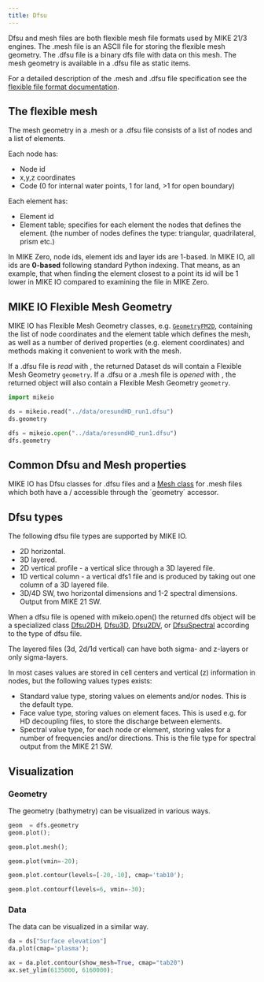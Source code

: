 ```yaml
---
title: Dfsu
---
```



Dfsu and mesh files are both flexible mesh file formats used by MIKE 21/3 engines. 
The .mesh file is an ASCII file for storing the flexible mesh geometry. 
The .dfsu file is a binary dfs file with data on this mesh. The mesh geometry is 
available in a .dfsu file as static items.  

For a detailed description of the .mesh and .dfsu file specification see the [flexible file format documentation](https://manuals.mikepoweredbydhi.help/2024/General/FM_FileSpecification.pdf).


## The flexible mesh

The mesh geometry in a .mesh or a .dfsu file consists of a list of nodes and a list of elements.

Each node has:

* Node id
* x,y,z coordinates
* Code (0 for internal water points, 1 for land, >1 for open boundary)

Each element has:

* Element id
* Element table; specifies for each element the nodes that defines the element. 
(the number of nodes defines the type: triangular, quadrilateral, prism etc.)


::: callout-note
In MIKE Zero, node ids, element ids and layer ids are 1-based.  In MIKE IO, all ids are **0-based** following standard Python indexing. That means, as an example, that when finding the element closest to a point its id will be 1 lower in MIKE IO compared to examining the file in MIKE Zero.
:::

## MIKE IO Flexible Mesh Geometry 

MIKE IO has Flexible Mesh Geometry classes, e.g. [`GeometryFM2D`](`mikeio.spatial.GeometryFM2D`), containing the list of node coordinates and the element table which defines the mesh, as well as a number of derived properties (e.g. element coordinates) and methods making it convenient to work with the mesh. 

If a .dfsu file is *read* with [](`mikeio.read`), the returned Dataset ds will contain a Flexible Mesh Geometry `geometry`. If a .dfsu or a .mesh file is *opened* with [](`mikeio.open`), the returned object will also contain a Flexible Mesh Geometry `geometry`. 

```python
import mikeio

ds = mikeio.read("../data/oresundHD_run1.dfsu")
ds.geometry
```

```python
dfs = mikeio.open("../data/oresundHD_run1.dfsu")
dfs.geometry
```


## Common Dfsu and Mesh properties

MIKE IO has Dfsu classes for .dfsu files 
and a [Mesh class](`mikeio.Mesh`) for .mesh files which both 
have a [](`mikeio.spatial.GeometryFM2D`)/[](`mikeio.spatial.GeometryFM3D`) accessible through the ´geometry´ accessor. 


## Dfsu types

The following dfsu file types are supported by MIKE IO.

* 2D horizontal. 
* 3D layered. 
* 2D vertical profile - a vertical slice through a 3D layered file. 
* 1D vertical column - a vertical dfs1 file and is produced by taking out one column of a 3D layered file.
* 3D/4D SW, two horizontal dimensions and 1-2 spectral dimensions. Output from MIKE 21 SW.

When a dfsu file is opened with mikeio.open() the returned dfs object will be a specialized class [Dfsu2DH](`mikeio.dfsu.Dfsu2DH`), [Dfsu3D](`mikeio.dfsu.Dfsu3D`), [Dfsu2DV](`mikeio.dfsu.Dfsu2DV`), or [DfsuSpectral](`mikeio.dfsu.DfsuSpectral`) according to the type of dfsu file. 

The layered files (3d, 2d/1d vertical) can have both sigma- and z-layers or only sigma-layers.


In most cases values are stored in cell centers and vertical (z) information in nodes, 
but the following values types exists: 

* Standard value type, storing values on elements and/or nodes. This is the default type.
* Face value type, storing values on element faces. This is used e.g. for HD decoupling files, to store the discharge between elements.
* Spectral value type, for each node or element, storing vales for a number of frequencies and/or directions. This is the file type for spectral output from the MIKE 21 SW. 


## Visualization

### Geometry

The geometry (bathymetry) can be visualized in various ways.

```python
geom  = dfs.geometry
geom.plot();
```

```python
geom.plot.mesh();
```

```python
geom.plot(vmin=-20);
```


```python
geom.plot.contour(levels=[-20,-10], cmap='tab10');
```

```python
geom.plot.contourf(levels=6, vmin=-30);
```

### Data

The data can be visualized in a similar way.

```python
da = ds["Surface elevation"]
da.plot(cmap='plasma');
```

```python
ax = da.plot.contour(show_mesh=True, cmap="tab20")
ax.set_ylim(6135000, 6160000);
```
